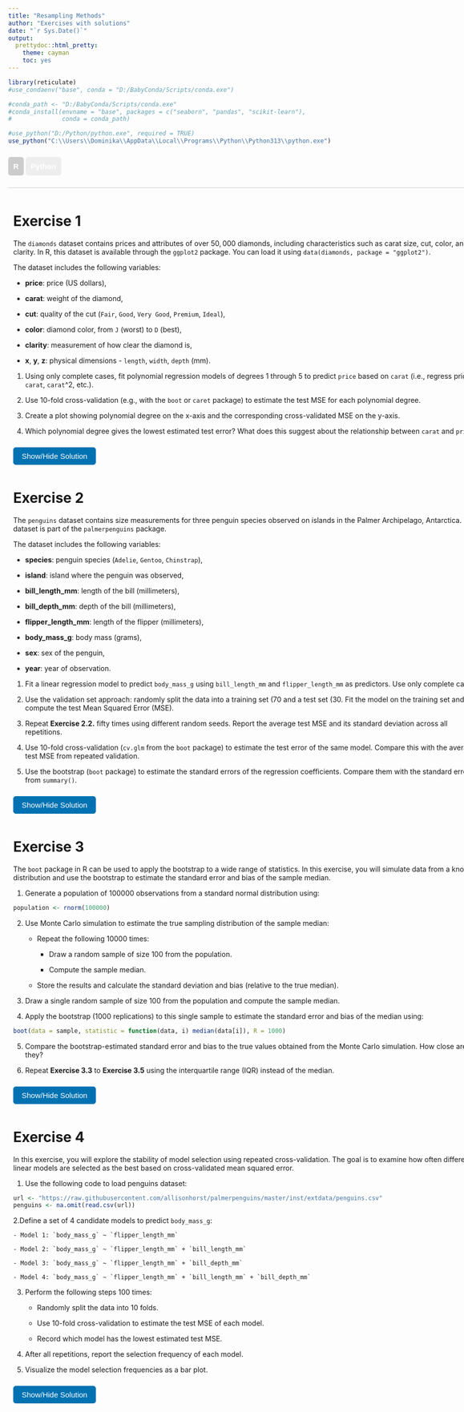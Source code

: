 ---
title: "Resampling Methods"
author: "Exercises with solutions"
date: "`r Sys.Date()`"
output: 
  prettydoc::html_pretty:
    theme: cayman
    toc: yes
---

<style>
body {
  max-width: none !important;
  width: 100% !important;
  word-break: normal !important;
  overflow-wrap: break-word !important;
  white-space: normal !important;
}

body .container,
body .container-fluid,
body .main-container {
  max-width: 100% !important;
  width: 100% !important;
  margin: 0 auto;
  padding-left: 2em;
  padding-right: 2em;
  box-sizing: border-box;
}

.tab-button {
  background-color: #eee;
  border: none;
  padding: 10px;
  cursor: pointer;
  font-weight: bold;
}

.tab-button.active {
  background-color: #ccc;
}

.tab-content {
  display: none;
  padding: 10px;
  border-top: 1px solid #ccc;
}

.tab-content.active {
  display: block;
}


button {
  margin-top: 10px;
  margin-bottom: 10px;
  padding: 8px 16px;
  font-size: 15px;
  border: 1px solid #0072B2;
  background-color: #0072B2;
  color: white;
  border-radius: 5px;
  cursor: pointer;
  transition: background-color 0.3s ease;
}
button:hover {
  background-color: #005b8a;
}
.solution {
  background-color: white;
  border-left: 4px solid #0072B2;
  padding: 10px;
  margin-top: 5px;
  margin-bottom: 20px;
}
</style>
</style>

```{r setup, include=FALSE}
library(reticulate)
#use_condaenv("base", conda = "D:/BabyConda/Scripts/conda.exe")

#conda_path <- "D:/BabyConda/Scripts/conda.exe"
#conda_install(envname = "base", packages = c("seaborn", "pandas", "scikit-learn"),
#              conda = conda_path)

#use_python("D:/Python/python.exe", required = TRUE)
use_python("C:\\Users\\Dominika\\AppData\\Local\\Programs\\Python\\Python313\\python.exe")
```

<div>
  <button class="tab-button active" onclick="showTab('r1')">R</button>
  <button class="tab-button" onclick="showTab('py1')">Python</button>
</div>

<div id="r1" class="tab-content active">

# Exercise 1

The `diamonds` dataset contains prices and attributes of over $50,000$ diamonds, including characteristics such as carat size, cut, color, and clarity. In R, this dataset is available through the `ggplot2` package. You can load it using `data(diamonds, package = "ggplot2")`.

The dataset includes the following variables:

- **price**: price (US dollars),

- **carat**: weight of the diamond,

- **cut**: quality of the cut (`Fair`, `Good`, `Very Good`, `Premium`, `Ideal`),

- **color**: diamond color, from `J` (worst) to `D` (best),

- **clarity**: measurement of how clear the diamond is,

- **x**, **y**, **z**: physical dimensions - `length`, `width`, `depth` (mm).

1. Using only complete cases, fit polynomial regression models of degrees 1 through 5 to predict `price` based on `carat` (i.e., regress price on `carat`, `carat`^2, etc.).

2. Use 10-fold cross-validation (e.g., with the `boot` or `caret` package) to estimate the test MSE for each polynomial degree.

3. Create a plot showing polynomial degree on the x-axis and the corresponding cross-validated MSE on the y-axis.

4. Which polynomial degree gives the lowest estimated test error? What does this suggest about the relationship between `carat` and `price`?

<button onclick="toggleSolution(this)">Show/Hide Solution</button>
<div class="solution" style="display:none;">

```{r, warning=FALSE, message=FALSE}
# Load required libraries
library(ggplot2)
library(dplyr)
library(tibble)
```

We begin by loading `diamonds` dataset, which is available in the `ggplot2` package. Using `na.omit()` we can exclude all observations with at least one missing value. For convenience, we store `diamonds` dataset as `data.frame` object.

```{r, warning=FALSE, message=FALSE}
# Use ggplot2's diamonds dataset
data("diamonds")

# Remove observations with missing values 
diamonds <- na.omit(diamonds)
X <- diamonds$carat
y <- diamonds$price

# Create data frame, set seed for reproducibility
set.seed(103)
df <- data.frame(carat = X, price = y)
```

To fit linear regression models of `price`~`carat`^d, for $d=1,2,3,4,5$ we can use `poly()` function. You can also just create new variables corresponding to higher powers of `carat` and use them.

For each degree, we do 10-fold cross validation. In the solution below it is done manually but you can use existing packages. In the code below we split observations into folds in the following way:

- We repeat vector $(1,2,\ldots,10)$ until its length exceeds amount of observations $n$ and we keep only first $n$ elements.

- We shuffle this sequence and assign $i-th$ observation to the fold numbered by value at $i-th$ coordinate.

```{r, warning=FALSE, message=FALSE}
# Define degrees (you can experiment with broader spectrum of values)
degrees <- 1:5

# Prepare results container - we will store results in this object
mse_scores <- numeric(length(degrees))

# Loop through polynomial degrees
for (d in degrees) {
  # Create polynomial terms, i.e. carat^d
  formula <- as.formula(paste("price ~ poly(carat,", d, ", raw = TRUE)"))

  # Manually perform 10-fold CV
  n <- nrow(df)
  # Create folds for CV
  folds <- sample(rep(1:10, length.out = n))
  # We will store MSE for each fold in this object
  fold_mse <- numeric(10)

  for (k in 1:10) {
    # Select data to train model on
    train_data <- df[folds != k, ]
    # Remaining data for validation
    test_data <- df[folds == k, ]

    # Train the model on train_data
    model <- lm(formula, data = train_data)
    # Make predictions for validation set
    preds <- predict(model, newdata = test_data)
    # Store MSE for this fold
    fold_mse[k] <- mean((test_data$price - preds)^2)
  }
  # Average MSE over folds and store
  mse_scores[d] <- mean(fold_mse)
}
```

We visualize how the test error (measured by 10-fold cross-validated MSE) changes with the degree of the polynomial used to model the relationship between `price` and `carat`.

```{r, warning=FALSE, message=FALSE}
# Plot MSE vs Degree 
results_df <- tibble(Degree = degrees, MSE = mse_scores / 1e6)

ggplot(results_df, aes(x = Degree, y = MSE)) +
  geom_line(color = "#1f77b4", size = 1) +
  geom_point(size = 3, color = "#1f77b4") +
  labs(
    title = "Test Error vs. Polynomial Degree",
    x = "Polynomial Degree",
    y = expression("10-fold Cross-Validated MSE ("*10^6* ")")
  ) +
  theme_classic() +
  theme(
    plot.title = element_text(hjust = 0.5, size = 14),
    axis.title = element_text(size = 12),
    axis.text = element_text(size = 10),
    panel.border = element_rect(color = "black", fill = NA, linewidth = 0.5),
    panel.grid.major = element_line(color = "grey85", size = 0.3),
    panel.grid.minor = element_blank()
  )
```

We determine the optimal polynomial degree by selecting the one that yields the lowest average MSE across all folds in 10-fold cross-validation.

```{r warning=FALSE, message=FALSE}
# Find best degree and print it
best_degree <- degrees[which.min(mse_scores)]
best_mse <- min(mse_scores)
paste("Best polynomial degree:", best_degree, "with MSE:", round(best_mse, 2))
```

It is clear that regressing `price` on `carat`$^4$ yields the lowest average MSE among the polynomial degrees considered. However, this may not represent the global minimum, and it is worth exploring higher-degree polynomials to see if further improvements in model performance can be achieved.

</div>

# Exercise 2

The `penguins` dataset contains size measurements for three penguin species observed on islands in the Palmer Archipelago, Antarctica.  This dataset is part of the `palmerpenguins` package. 

The dataset includes the following variables:

- **species**: penguin species (`Adelie`, `Gentoo`, `Chinstrap`),

- **island**: island where the penguin was observed,

- **bill_length_mm**: length of the bill (millimeters),

- **bill_depth_mm**: depth of the bill (millimeters),

- **flipper_length_mm**: length of the flipper (millimeters),

- **body_mass_g**: body mass (grams),

- **sex**: sex of the penguin,

- **year**: year of observation.

1. Fit a linear regression model to predict `body_mass_g` using `bill_length_mm` and `flipper_length_mm` as predictors. Use only complete cases.

2. Use the validation set approach: randomly split the data into a training set $(70%)$ and a test set $(30%)$. Fit the model on the training set and compute the test Mean Squared Error (MSE).

3. Repeat **Exercise 2.2.** fifty times using different random seeds. Report the average test MSE and its standard deviation across all repetitions.

4. Use 10-fold cross-validation (`cv.glm` from the `boot` package) to estimate the test error of the same model. Compare this with the average test MSE from repeated validation.

5. Use the bootstrap (`boot` package) to estimate the standard errors of the regression coefficients. Compare them with the standard errors from `summary()`.

<button onclick="toggleSolution(this)">Show/Hide Solution</button>
<div class="solution" style="display:none;">

```{r, warning=FALSE, message=FALSE, echo=FALSE }
knitr::opts_chunk$set(warning = FALSE, message = FALSE)
```

We start by loading `penguins` dataset. We clean the data by removing rows that contain missing values in the variables of interest (`body_mass_g`, `bill_length_mm`, `flipper_length_mm`). 

Next, we separate the dataset into:

- **X** - a data frame containing the predictor variables `bill_length_mm` and `flipper_length_mm`,

- **y** - a vector containing the response variable `body_mass_g`.

```{r, warning=FALSE, message=FALSE}
library(boot)
library(palmerpenguins)

# Load and clean data
# We remove only observations that have missing values in relevant columns
penguins <- na.omit(penguins[, c("body_mass_g", "bill_length_mm", "flipper_length_mm")])

# Separate predictors and target
X <- penguins[, c("bill_length_mm", "flipper_length_mm")]
y <- penguins$body_mass_g
```

We fit model `body_mass_g`~`bill_length_mm` + `flipper_length_mm` using `lm()` function. 

```{r, warning=FALSE, message=FALSE}
# Fit a linear model to the full clean dataset
model_full <- lm(body_mass_g ~ bill_length_mm + flipper_length_mm, data = penguins)
```

We perform a repeated validation set approach to estimate the prediction error of our linear regression model.

The dataset is split randomly $50$ times, with $70\%$ of the data used for training and $30\%$ for testing in each iteration.
A different seed is set for each iteration to ensure randomness and reproducibility.

In each iteration:

- A linear regression model is fit using only the training data to predict body_mass_g from bill_length_mm and flipper_length_mm.

- The model's predictions are then evaluated on the test set using Mean Squared Error (MSE).

- The computed MSE is stored for later analysis.

After all iterations we compute the average MSE to estimate the model's typical prediction error on unseen data.


```{r, warning=FALSE, message=FALSE}
# Repeated validation set approach

# We will use mse_list to store mse in each iteration
mse_list <- numeric(50)
n <- nrow(penguins)

for (seed in 1:50) {
  # Set seed for reproducibility
  set.seed(seed)
  # Randomly keep 70% of data to train the model on
  train_idx <- sample(1:n, size = floor(0.7 * n))
  train <- penguins[train_idx, ]
  # Remaining 30% will be for testing
  test <- penguins[-train_idx, ]

  # Linear regression model is trained only using train data
  model <- lm(body_mass_g ~ bill_length_mm + flipper_length_mm, data = train)
  # Test data is used for predictions
  predictions <- predict(model, test)
  
  # MSE on test data is stored
  mse_list[seed] <- mean((test$body_mass_g - predictions)^2)
}

# Average MSE over all 50 iterations, we also keep standard deviation
avg_mse <- mean(mse_list)
std_mse <- sd(mse_list)

cat("Average Test MSE (Repeated Validation):", round(avg_mse, 2), "\n")
cat("Standard Deviation of Test MSE:", round(std_mse, 2), "\n")
```

Repeated validation gives us average MSE of `161115.8` (in grams), which might seems large but corresponds to $\sqrt{161115.8} \approx 401.39$ grams on average. 

Now we apply 10-fold cross-validation in a similar way and compare the results from these two approaches. 

```{r, warning=FALSE, message=FALSE}
# 10-fold cross-validation

# Set seed for reproducibility
set.seed(123)

# Set amount of folds
k <- 10
n <- nrow(penguins)

# Define folds, similarly as in Exercise 1
folds <- sample(rep(1:k, length.out = n))

# We will store mse for each fold in mse_fold object
mse_fold <- numeric(k)

for (i in 1:k) {
  # Pick fold for testing
  test_idx <- which(folds == i)
  # Remaining data serves as training data
  train <- penguins[-test_idx, ]
  test <- penguins[test_idx, ]

  # Fit model on train data
  model <- lm(body_mass_g ~ bill_length_mm + flipper_length_mm, data = train)
  # Predict observations from test set
  predictions <- predict(model, test)
  # Calculate MSE for test data
  mse_fold[i] <- mean((test$body_mass_g - predictions)^2)
}

# Report average MSE and standard deviation
cv_mse_mean <- mean(mse_fold)
cv_mse_std <- sd(mse_fold)

cat("10-Fold CV MSE:", round(cv_mse_mean, 2), "±", round(cv_mse_std, 2), "\n")
```

10-fold cross-validation produces average MSE of `156888.5` which is lower than what we obtained with repeated validation. However, this improvement is accompanied by a notable increase in the standard deviation, indicating greater variability in performance across folds.

We now proceed to apply the bootstrap method to estimate the standard errors of the model coefficients.

```{r, warning=FALSE, message=FALSE}
# Set seed for reproducibility
set.seed(103)

# Bootstrap will be performed using boot function from boot package.

# boot(data, statistic, R, ...)
#
# data      - the dataset to resample from; can be a vector, matrix, or data frame.
# statistic - a user-defined function of the form function(data, indices) that returns the statistic of interest.
#             'data' is the original dataset; 'indices' is a vector of resampled indices.
# R         - number of bootstrap replicates to perform.
# ...       - additional arguments passed to the statistic function (if needed).
#
# Returns an object of class "boot", containing:
#   - t0   : the observed value of the statistic on the original data
#   - t    : a vector of the bootstrap replications of the statistic
#   - R    : number of bootstrap replicates used
#   - data : the original dataset
#   - call : the original call to boot()


# We define function boot_fn which will output
# coefficients of linear model. We will pass it as 'statistic' argument
boot_fn <- function(data, indices) {
  d <- data[indices, ]
  coef(lm(body_mass_g ~ bill_length_mm + flipper_length_mm, data = d))
}


# We perform 1000 bootstrap replications and estimate standard deviations
boot_out <- boot(data = penguins, statistic = boot_fn, R = 1000)
bootstrap_se <- apply(boot_out$t, 2, sd)

# We print all results in a single table
summary_df <- data.frame(
  Coefficient = names(coef(model_full)),
  OLS_Std_Err = summary(model_full)$coefficients[, "Std. Error"],
  Bootstrap_Std_Err = bootstrap_se
)

print(summary_df)
```

The standard error estimates obtained via bootstrap are generally similar to those derived from the OLS model using asymptotic theory. Interestingly, all bootstrap estimates are slightly lower. There is no clear reason to favor one method over the other in terms of accuracy, as neither can be definitively considered closer to the true standard errors. However, the bootstrap approach has the advantage of being more robust to violations of model assumptions, making it a valuable complement to traditional methods.

</div>

# Exercise 3 

The `boot` package in R can be used to apply the bootstrap to a wide range of statistics. In this exercise, you will simulate data from a known distribution and use the bootstrap to estimate the standard error and bias of the sample median.

1. Generate a population of 100000 observations from a standard normal distribution using:

```r
population <- rnorm(100000)
```

2. Use Monte Carlo simulation to estimate the true sampling distribution of the sample median:

    - Repeat the following 10000 times:

      - Draw a random sample of size 100 from the population.

      - Compute the sample median.

    - Store the results and calculate the standard deviation and bias (relative to the true median).

3. Draw a single random sample of size 100 from the population and compute the sample median.

4. Apply the bootstrap (1000 replications) to this single sample to estimate the standard error and bias of the 
median using:

```r
boot(data = sample, statistic = function(data, i) median(data[i]), R = 1000)
```
5. Compare the bootstrap-estimated standard error and bias to the true values obtained from the Monte Carlo simulation. How close are they?

6. Repeat **Exercise 3.3** to **Exercise 3.5** using the interquartile range (IQR) instead of the median. 

<button onclick="toggleSolution(this)">Show/Hide Solution</button>
<div class="solution" style="display:none;">

We generate 100 000 observations from the standard normal distribution $\mathcal{N}(0,1)$, which will serve as our approximation of the population.

```{r, warning=FALSE, message=FALSE}
library(boot)
# Generate population
# Seed is set for reproducibility 
set.seed(103)
population <- rnorm(100000)
```

We want to approximate the sampling distribution of the median based on samples of size $100$. We repeatedly draw samples of 100 observations from the generated population and compute the median for each sample. 

The resulting distribution of medians allows us to estimate both the standard deviation (as a measure of variability) and the bias of the sample median as an estimator.

```{r, warning=FALSE, message=FALSE}
# We now wish to approximate distribution of median, we will
# generate 10.000 samples of size 100 and for each sample 
# we will calculate the median
n_sim <- 10000
sample_size <- 100

medians_mc <- replicate(n_sim, {
  sample <- sample(population, sample_size)
  median(sample)
})

# We can report standard deviation of median
mc_std_median <- sd(medians_mc)
# and bias of estimation (note that real median here is mean(population))
mc_bias_median <- mean(medians_mc) - mean(population)
```

We now examine the performance of the bootstrap method by generating a single sample from the dataset and applying the bootstrap procedure based solely on this sample.

```{r, warning=FALSE, message=FALSE}
# Draw single sample and compute sample median
sample <- sample(population, sample_size)
sample_median <- median(sample)

sample_median
```

The sample median is equal $-0.02536607$.

We apply the `boot()` function from the boot package to estimate the standard error and bias of the sample median. The function `boot_median_fn` computes the median on each resampled dataset. With $1000$ bootstrap replications, we extract the standard error as the standard deviation of the bootstrap distribution and compute the bias as the difference between the mean bootstrap estimate and the original sample median.

```{r, warning=FALSE, message=FALSE}
# Define the statistic function for boot()
boot_median_fn <- function(data, indices) {
  median(data[indices])
}

# Perform bootstrap on the single sample using 1000 replications
boot_out <- boot(data = sample, statistic = boot_median_fn, R = 1000)

# Extract the original sample median (computed by boot)
sample_median <- boot_out$t0

# Calculate standard error as the standard deviation of the bootstrap estimates
boot_std_median <- sd(boot_out$t)

# Calculate bias as the difference between the average bootstrap estimate and the sample median
boot_bias_median <- mean(boot_out$t) - sample_median
```

We display and compare the results obtained from the Monte Carlo simulation and the bootstrap procedure.

```{r, warning=FALSE, message=FALSE}
# We store results in data.frame and 
# compare Monte Carlo to Bootstrap 
median_results <- data.frame(
  Method = c("Monte Carlo", "Bootstrap"),
  SE = c(mc_std_median, boot_std_median),
  Bias = c(mc_bias_median, boot_bias_median)
)
median_results
```

The results obtained using the Monte Carlo method can be treated as benchmark estimates, as they are based on repeated sampling from the full population. The bootstrap estimates, which rely on just a single sample, are quite close to these reference values. The difference in standard error is approximately $0.02$, and the bias differs by about $0.0026$.

We will now repeat entire process for IQR.

```{r, warning=FALSE, message=FALSE}
# IQR

# Number of bootstrap replications
n_boot <- 1000

# Monte Carlo
iqrs_mc <- replicate(n_sim, {
  s <- sample(population, sample_size)
  IQR(s)
})
mc_std_iqr <- sd(iqrs_mc)
mc_bias_iqr <- mean(iqrs_mc) - IQR(population)

# Bootstrap
sample_iqr <- IQR(sample)
boot_iqrs <- replicate(n_boot, {
  IQR(sample(sample, sample_size, replace = TRUE))
})
boot_std_iqr <- sd(boot_iqrs)
boot_bias_iqr <- mean(boot_iqrs) - sample_iqr

# Results table
iqr_results <- data.frame(
  Method = c("Monte Carlo", "Bootstrap"),
  SE = c(mc_std_iqr, boot_std_iqr),
  Bias = c(mc_bias_iqr, boot_bias_iqr)
)
iqr_results
```

The Standard Error of the IQR estimated using the bootstrap method is close to the value obtained via Monte Carlo simulation. While the bias estimated by the bootstrap is slightly larger, the overall difference (approximately $0.04$) remains relatively small, demonstrating that bootstrap can still provide useful insights, especially when access to the full population is limited.

</div>

# Exercise 4

In this exercise, you will explore the stability of model selection using repeated cross-validation. The goal is to examine how often different linear models are selected as the best based on cross-validated mean squared error.

1. Use the following code to load penguins dataset:

```r
url <- "https://raw.githubusercontent.com/allisonhorst/palmerpenguins/master/inst/extdata/penguins.csv"
penguins <- na.omit(read.csv(url))
```

2.Define a set of 4 candidate models to predict `body_mass_g`:

    - Model 1: `body_mass_g` ~ `flipper_length_mm`

    - Model 2: `body_mass_g` ~ `flipper_length_mm` + `bill_length_mm`

    - Model 3: `body_mass_g` ~ `flipper_length_mm` + `bill_depth_mm`

    - Model 4: `body_mass_g` ~ `flipper_length_mm` + `bill_length_mm` + `bill_depth_mm`

3. Perform the following steps 100 times:

    - Randomly split the data into 10 folds.

    - Use 10-fold cross-validation to estimate the test MSE of each model.

    - Record which model has the lowest estimated test MSE.

4. After all repetitions, report the selection frequency of each model.

5. Visualize the model selection frequencies as a bar plot.

<button onclick="toggleSolution(this)">Show/Hide Solution</button>
<div class="solution" style="display:none;">

```{r, warning=FALSE, message=FALSE}
# Load required libraries
library(dplyr)
library(ggplot2)
library(tidyr)
library(purrr)
library(broom)
```

We load the `penguins` dataset using the URL provided in the exercise since the version in the `palmerpenguins` package omits several useful variables. After loading the data, we remove any rows with missing values to ensure a clean dataset for modeling. To keep the code organized and readable, we define a list containing four predefined models: `Model 1`, `Model 2`, `Model 3`, `Model 4`.

```{r, warning=FALSE, message=FALSE}
# Load and clean data
url <- "https://raw.githubusercontent.com/allisonhorst/palmerpenguins/master/inst/extdata/penguins.csv"
penguins <- na.omit(read.csv(url))

# Seed is set for reproducibility 
set.seed(103)

# For convenience we store all potential models in form of list
models <- list(
  "Model 1" = body_mass_g ~ flipper_length_mm,
  "Model 2" = body_mass_g ~ flipper_length_mm + bill_length_mm,
  "Model 3" = body_mass_g ~ flipper_length_mm + bill_depth_mm,
  "Model 4" = body_mass_g ~ flipper_length_mm + bill_length_mm + bill_depth_mm
)

# We will store number of times model was 'best', according to average MSE, in this variable:
selection_counts <- setNames(rep(0, length(models)), names(models))
```

We perform 10-fold cross-validation repeated $100$ times. In each repetition, the dataset is randomly partitioned into $10$ folds. For each model, we compute the average test MSE across all $10$ folds. This process is repeated $100$ times and in each iteration we record which model achieved the lowest average MSE. This will allow us to see which of predictors are "strong", i.e. which are usually chosen.

```{r, warning=FALSE, message=FALSE}
# Repeated 10-fold cross-validation
reps <- 100
n <- nrow(penguins)
k <- 10

# Loop over iteration first
for (i in 1:reps) {
  # For each iteration we select different folds split randomly
  folds <- sample(rep(1:k, length.out = n))

  mse_list <- sapply(models, function(formula) {
    mse_fold <- numeric(k)
    # There we loop over folds and obtain test MSE
    for (j in 1:k) {
      test_idx <- which(folds == j)
      train_data <- penguins[-test_idx, ]
      test_data <- penguins[test_idx, ]
      model <- lm(formula, data = train_data)
      preds <- predict(model, newdata = test_data)
      mse_fold[j] <- mean((test_data$body_mass_g - preds)^2)
    }
    mean(mse_fold)
  })

  # Best model here is the one with lowest average MSE
  best_model <- names(which.min(mse_list))
  # We add 1 selection to the selected model
  selection_counts[best_model] <- selection_counts[best_model] + 1
}
```

We display how many times each model was selected across the $100$ repetitions.

```{r, warning=FALSE, message=FALSE}
# Show selection frequencies
selection_df <- data.frame(
  Model = names(selection_counts),
  Frequency = as.numeric(selection_counts)
)
selection_df
```

From the results, we observe that `Model 1` was selected $20$ times, `Model 2` only $2$ times, `Model 3` was chosen most often ($78$ times) and `Model 4` was never selected.

To better visualize these outcomes, we plot the selection frequencies.

```{r, fig.align='center', fig.width=8, fig.height=4, warning=FALSE, message=FALSE}
# Plot selection frequencies
ggplot(selection_df, aes(x = Model, y = Frequency)) +
  geom_bar(stat = "identity", fill = "#1f77b4") +
  labs(title = "Model Selection Frequencies over 100 Repetitions",
       x = "Model", y = "Selection Frequency") +
  theme_classic() +
  theme(plot.title = element_text(hjust = 0.5))
```

Most frequently, `Model 3` is selected as the best-performing model based on average test MSE. This suggests that including `bill_depth_mm` alongside `flipper_length_mm` provides strong predictive power.

In contrast, `Model 4` is never selected, indicating that adding `bill_length_mm` to a model already containing `flipper_length_mm` and `bill_depth_mm` does not lead to meaningful improvement. Similarly, `Model 2` - which adds `bill_length_mm` but not `bill_depth_mm` - is selected only rarely. This pattern suggests that `bill_length_mm` contributes little to predictive accuracy in the presence of the other variables.

</div>

</div>

<div id="py1" class="tab-content">

# Exercise 1

The `diamonds` dataset contains prices and attributes of over $50,000$ diamonds, including characteristics such as carat size, cut, color, and clarity. In Python, this dataset is accessible using the `seaborn` library. To load it, write `seaborn.load_dataset("diamonds")`.

The dataset includes the following variables:

- **price**: price (US dollars),

- **carat**: weight of the diamond,

- **cut**: quality of the cut (`Fair`, `Good`, `Very Good`, `Premium`, `Ideal`),

- **color**: diamond color, from `J` (worst) to `D` (best),

- **clarity**: measurement of how clear the diamond is,

- **x**, **y**, **z**: physical dimensions - `length`, `width`, `depth` (mm).

1. Using only complete cases, fit polynomial regression models of degrees 1 through 5 to predict `price` based on `carat` (e.g., using `PolynomialFeatures` from `sklearn.preprocessing`).

2. Use 10-fold cross-validation (e.g., with `cross_val_score` from `sklearn.model_selection`) to estimate the test MSE for each polynomial degree.

3. Create a plot showing polynomial degree on the x-axis and the corresponding cross-validated MSE on the y-axis.

4. Which polynomial degree gives the lowest estimated test error? What does this suggest about the relationship between `carat` and `price`?

<button onclick="toggleSolution(this)">Show/Hide Solution</button>
<div class="solution" style="display:none;">

```{python, warning=FALSE, message=FALSE}
# Import required libraries
import seaborn as sns
import pandas as pd
import numpy as np
import matplotlib.pyplot as plt;

from sklearn.preprocessing import PolynomialFeatures
from sklearn.linear_model import LinearRegression
from sklearn.model_selection import cross_val_score
from sklearn.metrics import mean_squared_error
```

We begin by loading `diamonds` dataset, which is available in the `seaborn` package. Using `dropna()` we can exclude all observations with at least one missing value.

```{python, warning=FALSE, message=FALSE}
# set seed for reproducibility
np.random.seed(103) 

# Load diamonds dataset and drop missing values
diamonds = sns.load_dataset("diamonds")
diamonds = diamonds.dropna()

# Keep only the relevant variables
X = diamonds[['carat']]
y = diamonds['price']
```

To fit linear regression models of `price`~`carat`^d, for $d=1,2,3,4,5$ we use `PolynomialFeatures()` function (we can also create new variables corresponding to higher powers of `carat` and use them).

For each degree, 10-fold cross validation is done. This is done using `cross_val_score`function which is available in `sklearn` package.

```{python, warning=FALSE, message=FALSE}
# Define powers to loop through, you are free to include higher powers
degrees = [1, 2, 3, 4, 5]
# Prepare to store results
mse_scores = []

# Loop over polynomial degrees
for d in degrees:
    # For every degree d we introduce carat^d variable
    poly = PolynomialFeatures(degree=d)
    X_poly = poly.fit_transform(X)
    # This variable is used to train linear regression model. Note 
    # that this implementation does not require you to 
    # create train/test sets yourself
    model = LinearRegression()
    scores = cross_val_score(model, X_poly, y, scoring='neg_mean_squared_error', cv=10)

    # Store the mean MSE (convert negative to positive)
    mse_scores.append(-scores.mean())
```

We visualize how the test error (measured by 10-fold cross-validated MSE) changes with the degree of the polynomial used to model the relationship between `price` and `carat`.

```{python, warning=FALSE, message=FALSE, fig.align='center', fig.width=10, fig.height=5}
# Results are plotted using pyplot package
plt.figure(figsize=(8, 5))
plt.plot(degrees, mse_scores, marker='o');
plt.xticks(ticks=np.arange(min(degrees), max(degrees)+1, 1));
plt.xlabel("Polynomial Degree");
plt.ylabel("10-fold Cross-Validated MSE");
plt.title("Test Error vs. Polynomial Degree");
plt.grid(True);
plt.tight_layout()
plt.show();
```

We determine the optimal polynomial degree by selecting the one that yields the lowest average MSE across all folds in 10-fold cross-validation.

```{python, warning=FALSE, message=FALSE}
# Find the best degree according to average MSE over 10-folds
best_degree = degrees[np.argmin(mse_scores)]
best_mse = min(mse_scores)
print(f"Best polynomial degree: {best_degree} with MSE: {best_mse:.2f}")
```

It is clear that regressing `price` on `carat`$^4$ yields the lowest average MSE among the polynomial degrees considered. However, this may not represent the global minimum, and it is worth exploring higher-degree polynomials to see if further improvements in model performance can be achieved.

</div>

# Exercise 2

The `penguins` dataset contains size measurements for three penguin species observed on islands in the Palmer Archipelago, Antarctica.  This dataset is available through the `palmerpenguins` package or via `seaborn` package.

The dataset includes the following variables:

- **species**: penguin species (Adelie, Gentoo, Chinstrap),

- **island**: island where the penguin was observed,

- **bill_length_mm**: length of the bill (millimeters),

- **bill_depth_mm**: depth of the bill (millimeters),

- **flipper_length_mm**: length of the flipper (millimeters),

- **body_mass_g**: body mass (grams),

- **sex**: sex of the penguin,

- **year**: year of observation.

1. Fit a linear regression model to predict `body_mass_g` using `bill_length_mm` and `flipper_length_mm` as predictors. Use only complete cases.

2. Use the validation set approach: randomly split the data into a training set $(70%)$ and a test set $(30%)$. Fit the model on the training set and compute the test Mean Squared Error (MSE).

3. Repeat **Exercise 2.2.** $50$ times using different random seeds. Report the average test MSE and its standard deviation across all repetitions.

4. Use 10-fold cross-validation (e.g., `cross_val_score` from `sklearn.model_selection`) to estimate the test error of the model. Compare this with the average test MSE from repeated validation.

5. Use the bootstrap method (e.g. using `statsmodels`) to estimate the standard errors of the regression coefficients. Compare with those reported by the `summary()` output from `statsmodels.OLS`.

<button onclick="toggleSolution(this)">Show/Hide Solution</button>
<div class="solution" style="display:none;">

```{python, warning=FALSE, message=FALSE, echo=FALSE}
import warnings
warnings.filterwarnings("ignore")
```

We start by loading `penguins` dataset. We clean the data by removing rows that contain missing values in the variables of interest (`body_mass_g`, `bill_length_mm`, `flipper_length_mm`). 

Next, we separate the dataset into:

- **X** - a data frame containing the predictor variables `bill_length_mm` and `flipper_length_mm`,

- **y** - a vector containing the response variable `body_mass_g`.

```{python, warning=FALSE, message=FALSE}
import numpy as np
import pandas as pd
from sklearn.model_selection import train_test_split, cross_val_score, KFold
from sklearn.linear_model import LinearRegression
from sklearn.metrics import mean_squared_error
import statsmodels.api as sm
from sklearn.utils import resample
import seaborn as sns

# set seed for reproducibility
np.random.seed(103) 

# Load dataset
penguins = sns.load_dataset("penguins")

# Drop rows with missing values at important variables
penguins_clean = penguins.dropna(subset=["body_mass_g", "bill_length_mm", "flipper_length_mm"])

# Features and target defined seperately, for clarity of code
X = penguins_clean[["bill_length_mm", "flipper_length_mm"]]
y = penguins_clean["body_mass_g"]
```

We fit model `body_mass_g`~`bill_length_mm` + `flipper_length_mm` using `OLS()` function. 

```{python, warning=FALSE, message=FALSE}
# Fit a linear regression model on the full clean dataset
X_const = sm.add_constant(X)
model_full = sm.OLS(y, X_const).fit();
```

We perform a repeated validation set approach to estimate the prediction error of our linear regression model.

The dataset is split randomly $50$ times, with $70\%$ of the data used for training and $30\%$ for testing in each iteration.
A different seed is set for each iteration to ensure randomness and reproducibility.

In each iteration:

- A linear regression model is fit using only the training data to predict body_mass_g from bill_length_mm and flipper_length_mm.

- The model's predictions are then evaluated on the test set using Mean Squared Error (MSE).

- The computed MSE is stored for later analysis.

After all iterations we compute the average MSE to estimate the model's typical prediction error on unseen data.

```{python, warning=FALSE, message=FALSE}
# Repeated validation set approach
mse_list = []
for seed in range(50):
    # For each seed we create test and train set
    X_train, X_test, y_train, y_test = train_test_split(
        X, y, test_size=0.3, random_state=seed
    );
    lm = LinearRegression();
    lm.fit(X_train, y_train);
    # Test MSE is calculated on test set
    y_pred = lm.predict(X_test);
    # and store MSE
    mse = mean_squared_error(y_test, y_pred);
    mse_list.append(mse);
    
# Here we average over all 50 seeds
avg_mse = np.mean(mse_list);
std_mse = np.std(mse_list);

print("Average Test MSE (Repeated Validation):", round(avg_mse, 2));
print("Standard Deviation of Test MSE:", round(std_mse, 2));
```

Repeated validation gives us average MSE of `153804.24` (in grams), which might seems large but corresponds to $\sqrt{153804.24} \approx 392.17$ grams on average. 

We apply 10-fold cross-validation in a similar way and compare the results from these two approaches. 

```{python, warning=FALSE, message=FALSE}
# Define a LinearRegression object to store cross-validated model
lm_cv = LinearRegression()
# KFold function allows you to perform cross-validation without 
# creating folds yourself. Just specify amount of folds with argument
# n_splits. Also random_state argument allows for reproducibility
cv = KFold(n_splits=10, shuffle=True, random_state=103)
cv_mse = -cross_val_score(lm_cv, X, y, scoring="neg_mean_squared_error", cv=cv)

# Average MSE and Std, averaged over folds
cv_mse_mean = cv_mse.mean()
cv_mse_std = cv_mse.std()

print("10-Fold CV MSE:", round(cv_mse_mean, 2), "±", round(cv_mse_std, 2));
```


10-fold cross-validation produces average MSE of `155471.76` which is a bit higher than what we obtained with repeated validation. However, the standard deviation is significantly higher.

We now proceed to apply the bootstrap method to estimate the standard errors of the model coefficients.

```{python, warning=FALSE, message=FALSE}
# Bootstrap to estimate standard errors of coefficients
n_bootstraps = 1000
coefs = np.zeros((n_bootstraps, X.shape[1] + 1))  # +1 for intercept

for i in range(n_bootstraps):
    X_resampled, y_resampled = resample(X, y)
    X_resampled_const = sm.add_constant(X_resampled)
    model = sm.OLS(y_resampled, X_resampled_const).fit()
    coefs[i, :] = model.params

bootstrap_se = coefs.std(axis=0)

# Organize results
coef_names = ["Intercept"] + list(X.columns)
summary_df = pd.DataFrame({
    "Coefficient": coef_names,
    "OLS Std. Err.": model_full.bse.values,
    "Bootstrap Std. Err.": bootstrap_se
})

print("Standard errors comparison (OLS vs Bootstrap):")
print(summary_df)
```

Standard deviation estimates are similar for both bootstrap and OLS, which are obtained using asymptotic results. However, all of bootstrap estimates are lower. There is no a priori reason to assume that one of these two is better/closer to real standard deviations. Bootstrap, however, is more robust to violations of assumptions.

</div>

# Exercise 3

The `numpy`, `scipy`, and `scikit`-learn libraries can be used to simulate and bootstrap statistics in Python. In this exercise, you will work with synthetic data and apply the bootstrap to estimate standard error and bias.

1. Generate a population of $100 000$ observations from a standard normal distribution:

```python
import numpy as np
population = np.random.normal(loc=0, scale=1, size=100000)
```
2. Use Monte Carlo simulation to estimate the true sampling distribution of the sample median:

    -  the following 10000 times:

      - Draw a sample of size 100 from the population.

      - Compute the median.

    - Store the results and compute the standard deviation and bias relative to the true median.

3. Draw a single random sample of size $100$ from the population and compute the sample median.

4. Apply the bootstrap (1000 resamples) to estimate the standard error and bias of the median:

    - Resample with replacement from the single sample.

    - Compute the median for each bootstrap sample.

    - Calculate the standard deviation and bias of the bootstrapped medians.

5. Compare the bootstrap estimates to the values obtained from the Monte Carlo simulation. Are they close?

6. Repeat **Exercise 3.3** to **Exercise 3.5** using the interquartile range (IQR) instead of the median. Discuss any differences.

<button onclick="toggleSolution(this)">Show/Hide Solution</button>
<div class="solution" style="display:none;">

We generate $100 000$ observations from the standard normal distribution $\mathcal{N}(0,1)$, which will serve as our approximation of the population. 

```{python, warning=FALSE, message=FALSE}
import numpy as np

# Set seed for reproducibility
np.random.seed(103) 

# Generate 100 000 observations. These will serve as general population
population = np.random.normal(loc=0, scale=1, size=100000)
```

We want to approximate the sampling distribution of the median based on samples of size $100$. We repeatedly draw samples of 100 observations from the generated population and compute the median for each sample. 

The resulting distribution of medians allows us to estimate both the standard deviation (as a measure of variability) and the bias of the sample median as an estimator.

```{python, warning=FALSE, message=FALSE}
# Monte Carlo simulation for sampling distribution of the median
n_sim = 10000
sample_size = 100
medians_mc = np.array([
    np.median(np.random.choice(population, size=sample_size, replace=False))
    for _ in range(n_sim)
])

mc_std_median = np.std(medians_mc)

# Bias of median estimator. Note that we subtract np.mean(population), which is "true"
# median in population, rather than theoretical median which is 0.
mc_bias_median = np.mean(medians_mc) - np.mean(population)
```

We now examine the performance of the bootstrap method by generating a single sample from the dataset and applying the bootstrap procedure based solely on this sample.

```{python, warning=FALSE, message=FALSE}
# Draw single sample and compute sample median
sample = np.random.choice(population, size=sample_size, replace=False)
sample_median = np.median(sample)
```

Bootstrap can be performed using `np.random.choice()` function from `numpy` package. Contrary to R, we do not need to define separate function. 

```{python, warning=FALSE, message=FALSE}
# Bootstrap estimation of SE and bias for the median
n_boot = 1000
boot_medians = np.array([
    np.median(np.random.choice(sample, size=sample_size, replace=True))
    for _ in range(n_boot)
])

boot_std_median = np.std(boot_medians)
boot_bias_median = np.mean(boot_medians) - sample_median
```

```{python, warning=FALSE, message=FALSE}
# Step 5: Compare Monte Carlo to Bootstrap for median in table form
median_results = pd.DataFrame({
    "Method": ["Monte Carlo", "Bootstrap"],
    "SE": [mc_std_median, boot_std_median],
    "Bias": [mc_bias_median, boot_bias_median]
})
median_results
```

The results obtained using the Monte Carlo method can be treated as benchmark estimates, as they are based on repeated sampling from the full population. The bootstrap estimates, which rely on just a single sample, are quite close to these reference values. The difference in standard error is approximately $0.01$, and the bias differs by about $0.05$.

We will now repeat entire process for IQR.

```{python, warning=FALSE, message=FALSE}

# Monte Carlo
iqrs_mc = np.array([
    np.percentile(np.random.choice(population, size=sample_size, replace=False), 75) -
    np.percentile(np.random.choice(population, size=sample_size, replace=False), 25)
    for _ in range(n_sim)
])
mc_std_iqr = np.std(iqrs_mc)
mc_bias_iqr = np.mean(iqrs_mc) - np.percentile(population, 75) + np.percentile(population, 25)

# Bootstrap
sample_iqr = np.percentile(sample, 75) - np.percentile(sample, 25)
boot_iqrs = np.array([
    np.percentile(np.random.choice(sample, size=sample_size, replace=True), 75) -
    np.percentile(np.random.choice(sample, size=sample_size, replace=True), 25)
    for _ in range(n_boot)
])
boot_std_iqr = np.std(boot_iqrs)
boot_bias_iqr = np.mean(boot_iqrs) - sample_iqr

# Results table
iqr_results = pd.DataFrame({
    "Method": ["Monte Carlo", "Bootstrap"],
    "SE": [mc_std_iqr, boot_std_iqr],
    "Bias": [mc_bias_iqr, boot_bias_iqr]
})
iqr_results
```

The Standard Error of the IQR estimated using the bootstrap method is close to the value obtained via Monte Carlo simulation. While the bias estimated by the bootstrap is slightly larger, the overall difference (approximately $0.002$) remains relatively small, demonstrating that bootstrap can still provide useful insights, especially when access to the full population is limited.

</div>

# Exercise 4

In this exercise, you will explore the stability of model selection using repeated cross-validation. The goal is to examine how often different linear models are selected as the best based on cross-validated mean squared error.

1. Load the penguins dataset. You can use `seaborn`:

```python
import seaborn as sns
penguins = sns.load_dataset("penguins")
```

2. Define a set of 4 candidate models to predict `body_mass_g`:

    - Model 1: `body_mass_g` ~ `flipper_length_mm`

    - Model 2: `body_mass_g` ~ `flipper_length_mm` + `bill_length_mm`
    
    - Model 2: `body_mass_g` ~ `flipper_length_mm` + `bill_depth_mm`

    - Model 4: `body_mass_g` ~ `flipper_length_mm` + `bill_length_mm` + `bill_depth_mm`

3.Perform the following steps $100$ times:

    - Randomly split the data into 10 folds.

    - Use 10-fold CV to estimate the test MSE of each model.

    - Record which model has the lowest estimated test MSE.

4. After all repetitions, report the selection frequency of each model.

5. Visualize the model selection frequencies as a bar plot.

<button onclick="toggleSolution(this)">Show/Hide Solution</button>
<div class="solution" style="display:none;">

```{python, warning=FALSE, message=FALSE}
# Import libraries and set seed
import numpy as np
import pandas as pd
import seaborn as sns
import matplotlib.pyplot as plt;
from sklearn.linear_model import LinearRegression
from sklearn.model_selection import cross_val_score, KFold
from sklearn.metrics import mean_squared_error
from sklearn.preprocessing import OneHotEncoder
from sklearn.compose import ColumnTransformer
from sklearn.pipeline import make_pipeline

# Set seed for reproducibility
np.random.seed(103) 
```

We load `penguins` dataset which is available in `seaborn` package. To keep the code organized and readable, we define a list containing four predefined models: `Model 1`, `Model 2`, `Model 3`, `Model 4`.

```{python, warning=FALSE, message=FALSE}
# Load penguins dataset
penguins = sns.load_dataset("penguins").dropna()
```

```{python, warning=FALSE, message=FALSE}
# Define predictors for each model
features = [
    ['flipper_length_mm'],
    ['flipper_length_mm', 'bill_length_mm'],
    ['flipper_length_mm', 'bill_depth_mm'],
    ['flipper_length_mm', 'bill_length_mm', 'bill_depth_mm']
]
model_names = ["Model 1", "Model 2", "Model 3","Model 4"]
y = penguins['body_mass_g']
```

We perform 10-fold cross-validation repeated $100$ times. In each repetition, the dataset is randomly partitioned into $10$ folds. For each model, we compute the average test MSE across all $10$ folds. This process is repeated $100$ times and in each iteration we record which model achieved the lowest average MSE. This will allow us to see which of predictors are "strong", i.e. which are usually chosen.

```{python, warning=FALSE, message=FALSE}
# Step: Repeated CV and model selection
selection_counts = {name: 0 for name in model_names}
reps = 100

for _ in range(reps):
    kf = KFold(n_splits=10, shuffle=True)
    mse_list = []

    for fset in features:
        X = penguins[fset]
        # Preprocessing for categorical variable 'sex'
        preprocessor = ColumnTransformer([
            ('cat', OneHotEncoder(drop='first'), ['sex'])
        ], remainder='passthrough') if 'sex' in fset else 'passthrough'

        model = make_pipeline(preprocessor, LinearRegression())
        scores = cross_val_score(model, X, y, cv=kf, scoring='neg_mean_squared_error')
        mse = -scores.mean()
        mse_list.append(mse)

    best_model_idx = np.argmin(mse_list)
    selection_counts[model_names[best_model_idx]] += 1
```

We display how many times each model was selected across the $100$ repetitions.

```{python, warning=FALSE, message=FALSE}
# Convert results to DataFrame
selection_df = pd.DataFrame.from_dict(selection_counts, orient='index', columns=['Frequency'])
selection_df = selection_df.reset_index().rename(columns={'index': 'Model'})
selection_df
```

From the results, we observe that `Model 1` was selected $30$ times, `Model 2` only $10$ times, `Model 3` was chosen most often ($52$ times) and `Model 4` was selected $8$ times.

To better visualize these outcomes, we plot the selection frequencies.

```{python, warning=FALSE, message=FALSE, fig.align='center', fig.width=8, fig.height=4}
# Plot selection frequencies
plt.figure(figsize=(8, 4));
plt.bar(selection_df['Model'], selection_df['Frequency'], color='#1f77b4');
plt.xlabel("Model");
plt.ylabel("Selection Frequency");
plt.title("Model Selection Frequencies over 100 Repetitions");
plt.grid(axis='y');
plt.tight_layout();
plt.show();
```

The results show that `Model 3` is selected most frequently, indicating it offers the best predictive performance in the majority of repetitions. `Model 4` is chosen only occasionally, suggesting that adding `bill_length_mm` as a predictor provides little to no improvement when `flipper_length_mm` and `bill_depth_mm` are already included in the model. This implies that `bill_length_mm` may not contribute significant additional predictive value.

</div>

</div>

<script>
function showTab(id) {
  var contents = document.querySelectorAll('.tab-content');
  var buttons = document.querySelectorAll('.tab-button');

  contents.forEach(function(c) {
    c.classList.remove('active');
  });
  buttons.forEach(function(b) {
    b.classList.remove('active'); 
  });

  document.getElementById(id).classList.add('active');
  var btn = document.querySelector('button[onclick*="' + id + '"]');
  if (btn) btn.classList.add('active');
}
</script>

<script>
function toggleSolution(button) {
  var solution = button.nextElementSibling;
  if (solution.style.display === "none") {
    solution.style.display = "block";
  } else {
    solution.style.display = "none";
  }
}
</script>
